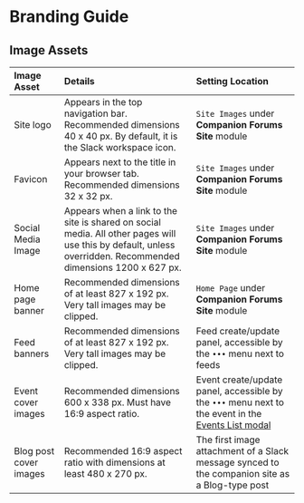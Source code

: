 
# Branding Guide

## Image Assets

| Image Asset            | Details                                                                                                                                                       | Setting Location                                                                                                                           |
| :--------------------- | :------------------------------------------------------------------------------------------------------------------------------------------------------------ | :----------------------------------------------------------------------------------------------------------------------------------------- |
| Site logo              | Appears in the top navigation bar. Recommended dimensions 40 x 40 px. By default, it is the Slack workspace icon.                                             | `Site Images` under **Companion Forums Site** module                                                                                       |
| Favicon                | Appears next to the title in your browser tab. Recommended dimensions 32 x 32 px.                                                                             | `Site Images` under **Companion Forums Site** module                                                                                       |
| Social Media Image     | Appears when a link to the site is shared on social media. All other pages will use this by default, unless overridden. Recommended dimensions 1200 x 627 px. | `Site Images` under **Companion Forums Site** module                                                                                       |
| Home page banner       | Recommended dimensions of at least 827 x 192 px. Very tall images may be clipped.                                                                             | `Home Page` under **Companion Forums Site** module                                                                                         |
| Feed banners           | Recommended dimensions of at least 827 x 192 px. Very tall images may be clipped.                                                                             | Feed create/update panel, accessible by the `•••` menu next to feeds                                                                       |
| Event cover images     | Recommended dimensions 600 x 338 px. Must have 16:9 aspect ratio.                                                                                             | Event create/update panel, accessible by the `•••` menu next to the event in the [Events List modal](/events/get-started#accessing-events) |
| Blog post cover images | Recommended 16:9 aspect ratio with dimensions at least 480 x 270 px.                                                                                          | The first image attachment of a Slack message synced to the companion site as a Blog-type post                                             |
